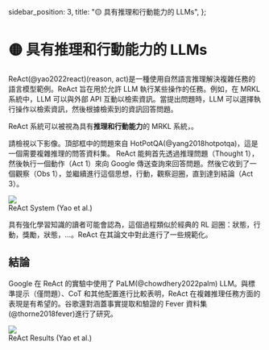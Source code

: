   sidebar_position: 3,
  title: "🟡 具有推理和行動能力的 LLMs",
};

# 🟡 具有推理和行動能力的 LLMs

ReAct(@yao2022react)(reason, act)是一種使用自然語言推理解決複雜任務的語言模型範例。ReAct 旨在用於允許 LLM 執行某些操作的任務。例如，在 MRKL 系統中，LLM 可以與外部 API 互動以檢索資訊。當提出問題時，LLM 可以選擇執行操作以檢索資訊，然後根據檢索到的資訊回答問題。

ReAct 系統可以被視為具有**推理和行動能力**的 MRKL 系統，。

請檢視以下影像。頂部框中的問題來自 HotPotQA(@yang2018hotpotqa)，這是一個需要複雜推理的問答資料集。 ReAct 能夠首先透過推理問題（Thought 1），然後執行一個動作（Act 1）來向 Google 傳送查詢來回答問題。然後它收到了一個觀察（Obs 1），並繼續進行這個思想，行動，觀察迴圈，直到達到結論（Act 3）。

<div style={{ textAlign: "center" }}>
  <Image
    src="/docs/assets/advanced/react_qa.webp"
    width={1028}
    height={762}
    style={{ width: "500px", margin: "auto" }}
  />
</div>

<div style={{ textAlign: "center" }}>ReAct System (Yao et al.)</div>

具有強化學習知識的讀者可能會認為，這個過程類似於經典的 RL 迴圈：狀態，行動，獎勵，狀態，...。ReAct 在其論文中對此進行了一些規範化。

## 結論

Google 在 ReAct 的實驗中使用了 PaLM(@chowdhery2022palm) LLM。與標準提示（僅問題）、CoT 和其他配置進行比較表明，ReAct 在複雜推理任務方面的表現是有希望的。谷歌還對涵蓋事實提取和驗證的 Fever 資料集(@thorne2018fever)進行了研究。

<div style={{ textAlign: "center" }}>
  <Image
    src="/docs/assets/advanced/react_performance.webp"
    width={1286}
    height={488}
    style={{ width: "500px", margin: "auto" }}
  />
</div>

<div style={{ textAlign: "center" }}>ReAct Results (Yao et al.)</div>
